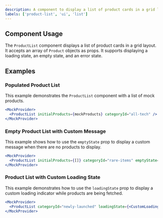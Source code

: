 ```yaml
---
description: A component to display a list of product cards in a grid layout.
labels: ['product-list', 'ui', 'list']
---
```


## Component Usage

The `ProductList` component displays a list of product cards in a grid layout. It accepts an array of `Product` objects as props.
It supports displaying a loading state, an empty state, and an error state.

## Examples

### Populated Product List

This example demonstrates the `ProductList` component with a list of mock products.

```jsx
<MockProvider>
  <ProductList initialProducts={mockProducts} categoryId="all-tech" />
</MockProvider>
```
### Empty Product List with Custom Message
This example shows how to use the `emptyState` prop to display a custom message when there are no products to display.
```jsx
<MockProvider>
  <ProductList initialProducts={[]} categoryId="rare-items" emptyState={<CustomEmptyState />} />
</MockProvider>
```
### Product List with Custom Loading State
This example demonstrates how to use the `loadingState` prop to display a custom loading indicator while products are being fetched.
```jsx
<MockProvider>
  <ProductList categoryId="newly-launched" loadingState={<CustomLoadingState />} />
</MockProvider>